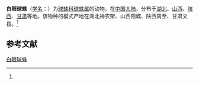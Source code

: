 {{Speciesbox
| name = 白眼球蛛
| status = 
| status_system = 
| image = 
| genus = Theridion
| species = albioculum
| authority = (Zhu, 1998)<ref name='id13126'>{{cite web| url =http://www.bioinfo.cn/db05/BjdwSpecies.php?action=view&id=13126| title =白眼球蛛| work =《中国动物物种编目数据库》| publisher =中国科学院微生物研究所| author =中国科学院动物研究所| accessdate =2009-04-28| deadurl =yes| archiveurl =https://web.archive.org/web/20160305022500/http://www.bioinfo.cn/db05/BjdwSpecies.php?action=view&id=13126| archivedate =2016-03-05}}</ref>
}}

'''白眼球蛛'''（[[学名|学名]]：{{lang|la|''Theridion albioculum''}}）为[[球蛛科|球蛛科]][[球蛛属|球蛛属]]的动物。在[[中国大陆|中国大陆]]，分布于[[湖北|湖北]]、[[山西|山西]]、[[陕西|陕西]]、[[甘肃|甘肃]]等地。该物种的模式产地在湖北神农架、山西阳城、陕西周至、甘肃文县。<ref name='id13126'/>

== 参考文献 ==
{{reflist}}

{{Wikispecies|Theridion albioculum}}
{{Taxonbar|from=Q2380595}}

[[Category:球蛛属|白眼球蛛]]


{{蜘蛛小作品}}